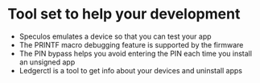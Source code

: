 
# Tool set to help your development

- Speculos emulates a device so that you can test your app
- The PRINTF macro debugging feature is supported by the firmware
- The PIN bypass helps you avoid entering the PIN each time you install an unsigned app
- Ledgerctl is a tool to get info about your devices and uninstall apps


<Cards num={2}>
  <Card
    title="Speculos emulator"
    href="/signing-devices/device-app/tools/speculos"
  />
  <Card
    title="Printf"
    href="/signing-devices/device-app/tools/printf"
  />
  <Card
    title="PIN bypass"
    href="/signing-devices/device-app/tools/pin-bypass"
  />
  <Card
    title="Manage your device with ledgerctl"
    href="/signing-devices/device-app/tools/ledgerctl"
  />
</Cards>